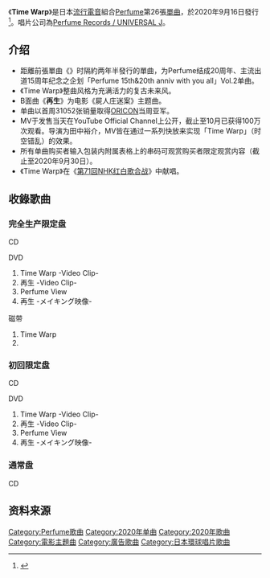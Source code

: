 {{Infobox song
| name           = Time Warp
| cover          = 
| caption        = 
| type           = 單曲
| artist         = [[Perfume_(日本音樂團體)|Perfume]]
| album          = 
| A-side         = 
| B-side         = 再生
| released       = 2020年9月16日
| recorded       = 
| genre          = [[J-POP|J-POP]]、[[流行電音|流行電音]]、[[未來貝斯|未來貝斯]]
| language       = ja
| length         = 
| label          = [[環球音樂_(日本)|Perfume Records / UNIVERSAL J]]
| producer       = [[中田康贵|中田ヤスタカ]]
| certification  = 
| chart_position = 
| chronology     = [[Perfume_(日本音乐团体)|Perfume]]
| prev_title     = {{lang|ja|[[无限未来|無限未来]] }}
| prev_year      = 2018
| next_title     = 
| next_year      = 
| misc           = {{External music video|{{YouTube|id = 7M4EwGf-lH0}}}}
}}
《'''Time Warp'''》是日本[[流行電音|流行電音]]組合[[Perfume_(日本音樂團體)|Perfume]]第26張[[單曲|單曲]]，於2020年9月16日發行<ref>{{Cite web |url=https://www.perfume-web.jp/news/detail.php?id=3516 |title=2020/9/16(水) New Single「Time Warp」 Release 決定!! |accessdate=2020-10-03 |archive-date=2020-10-28 |archive-url=https://web.archive.org/web/20201028150322/https://www.perfume-web.jp/news/detail.php?id=3516 |dead-url=no }}</ref>。唱片公司為[[環球音樂_(日本)|Perfume Records / UNIVERSAL J]]。

== 介绍 ==
*距離前張單曲《{{lang|ja|[[无限未来|無限未来]]}}》时隔約两年半發行的單曲，为Perfume结成20周年、主流出道15周年纪念之企划「Perfume 15th&20th anniv with you all」Vol.2单曲。
*《Time Warp》整曲风格为充满活力的复古未来风。
*B面曲《'''再生'''》为电影《屍人庄迷案》主题曲。
*单曲以首周31052张销量取得[[Oricon|ORICON]]当周亚军。
* MV于发售当天在YouTube Official Channel上公开，截止至10月已获得100万次观看。导演为田中裕介，MV皆在通过一系列快放来实现「Time Warp」（时空错乱）的效果。
*所有单曲购买者输入包装内附属表格上的串码可观赏购买者限定观赏内容（截止至2020年9月30日）。
* 《Time Warp》在《[[第71回NHK红白歌合战|第71回NHK红白歌合战]]》中献唱。

== 收錄歌曲 ==

=== 完全生产限定盘 ===
CD{{tracklist
| all_writing  = [[中田康贵|中田ヤスタカ]]（包括編曲）
| total_length = 

| title1       = Time Warp
| note1        =[[標緻汽車|标致]]2008系列日本广告曲，[[亞馬遜公司|亞馬遜公司]]Amazon Music广告曲
| length1      = 

| title2       = 再生
| note2        = 电影《尸人庄迷案》主题曲
| length2      = 

| title3       = Time Warp -Original Instrumental-
| note3        = 
| length3      = 

| title4       = 再生 -Original Instrumental-
| note4        = 
| length4      = 

}}

DVD

#Time Warp  -Video Clip-
#再生 -Video Clip-
#Perfume View
#再生 -メイキング映像-

磁带

#Time Warp
#{{lang|ja|ひとりごと日記}}


=== 初回限定盘 ===

CD{{tracklist
| all_writing  = [[中田康贵|中田ヤスタカ]]（包括編曲）
| total_length = 

| title1       = Time Warp
| note1        = [[標緻汽車|标致]]2008系列日本广告曲，[[亞馬遜公司|亞馬遜公司]]Amazon Music广告曲
| length1      = 

| title2       = 再生
| note2        = 电影《尸人庄迷案》主题曲
| length2      = 

| title3       = Time Warp -Original Instrumental-
| note3        = 
| length3      = 

| title4       = 再生 -Original Instrumental-
| note4        = 
| length4      = 

}}

DVD

#Time Warp  -Video Clip-
#再生 -Video Clip-
#Perfume View
#再生 -メイキング映像-


=== 通常盘 ===

CD{{tracklist
| all_writing  = [[中田康贵|中田ヤスタカ]]（包括編曲）
| total_length = 

| title1       = Time Warp
| note1        = [[標緻汽車|标致]]2008系列日本广告曲，[[亞馬遜公司|亞馬遜公司]]Amazon Music广告曲
| length1      = 

| title2       = 再生
| note2        = 电影《尸人庄迷案》主题曲
| length2      = 

| title3       = Time Warp -Original Instrumental-
| note3        = 
| length3      = 

| title4       = 再生 -Original Instrumental-
| note4        = 
| length4      =

}}

== 资料来源 ==
{{Reflist}}

{{Perfume}}

[[Category:Perfume歌曲|Category:Perfume歌曲]]
[[Category:2020年单曲|Category:2020年单曲]]
[[Category:2020年歌曲|Category:2020年歌曲]]
[[Category:電影主題曲|Category:電影主題曲]]
[[Category:廣告歌曲|Category:廣告歌曲]]
[[Category:日本環球唱片歌曲|Category:日本環球唱片歌曲]]